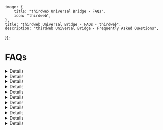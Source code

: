 
	image: {
		title: "thirdweb Universal Bridge - FAQs",
		icon: "thirdweb",
	},
	title: "thirdweb Universal Bridge - FAQs - thirdweb",
	description: "thirdweb Universal Bridge - Frequently Asked Questions",
});

# FAQs

<Details summary="What are the fees for Buy With Fiat?"> 
thirdweb takes a 1% fee on all Buy With Fiat transactions. Additional processing fees will depend on the selected onramp vendor.
</Details>

<Details summary="What are the fees for Buy With Crypto?"> 
thirdweb takes a 1% fee on all Buy With Crypto transactions.
</Details>

<Details summary="How does fee sharing work for Buy With Crypto?"> 
thirdweb shares 70% of all fees collected through Buy With Crypto with our developers. Fee sharing is not currently available for Buy With Fiat transactions.
</Details>

<Details summary="What does the term “network fees” refer to?"> 
Network fees, also referred to as miner fees, are paid to the miner for processing crypto transactions and securing the respective network. These fees do not go to thirdweb.
</Details>

<Details summary="What are your transaction limits for Buy With Fiat?"> 
We currently require a $1 minimum purchase for both stablecoin and non-stablecoin purchases through Buy With Fiat.

Our transaction maximum starts from $1500 per week for new users and can increase over time to $10,000 per week.
</Details>

<Details summary="What countries does Buy With Fiat support?"> 
**Buy With Fiat** is available 130+ countries. The following countries are _UNSUPPORTED_:

- Afghanistan
- Africa (All Countries)
- Belarus
- Bolivia
- China
- Cuba
- Colombia
- Haiti
- Honduras
- Iran
- Iraq
- Latvia
- Lebanon
- Myanmar
- Pakistan
- Qatar
- Russia
- Ukraine
- United Arab Emirates
- Venezuela
- Yemen

All United States are supported, excluding Hawaii.
</Details>

<Details summary="Does thirdweb offer direct onramping to tokens through Buy With Fiat?"> 
We offer direct onramping **internationally** to the following tokens:

- Mainnet (Ethereum)
- Avalanche
- Polygon

We offer direct onramping to the following tokens in the **US only**:

- ETH (Base)\*
- USDC (Ethereum)
- USDC (Polygon)\*
- USDC (Avalanche)\*
- USDC (Base)\*

All other tokens will require an additional Buy With Crypto step.

\* Not available in New York or the EU.
</Details>

<Details summary="How does KYC work with Buy With Fiat"> 
Users will be required to complete KYC verification for their first purchase using 'Buy with Fiat.' After that, no further KYC will be needed for future purchases on the same platform.
</Details>

<Details summary="What cryptocurrencies does Pay support?"> 
Pay can support any currency on our [supported chains](/connect/pay/supported-chains).
</Details>

<Details summary="How are cryptocurrency prices set in thirdweb Pay?"> 
Prices are set depending on the liquidity provider used to route your transaction.
</Details>

<Details summary="Does thirdweb Pay offer fiat payouts?"> 
Fiat payouts are not currently available.
</Details>


